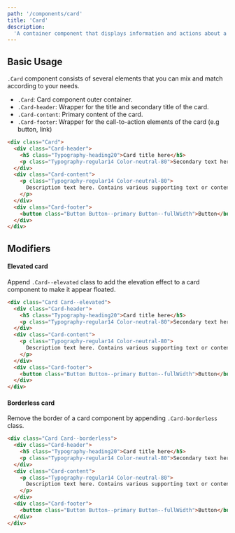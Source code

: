 ```yaml
---
path: '/components/card'
title: 'Card'
description:
  'A container component that displays information and actions about a particular subject.'
---
```


## Basic Usage

`.Card` component consists of several elements that you can mix and match according to your needs.

- `.Card`: Card component outer container.
- `.Card-header`: Wrapper for the title and secondary title of the card.
- `.Card-content`: Primary content of the card.
- `.Card-footer`: Wrapper for the call-to-action elements of the card (e.g button, link)

```html preview=true bgColor=lighter
<div class="Card">
  <div class="Card-header">
    <h5 class="Typography-heading20">Card title here</h5>
    <p class="Typography-regular14 Color-neutral-80">Secondary text here</p>
  </div>
  <div class="Card-content">
    <p class="Typography-regular14 Color-neutral-80">
      Description text here. Contains various supporting text or content.
    </p>
  </div>
  <div class="Card-footer">
    <button class="Button Button--primary Button--fullWidth">Button</button>
  </div>
</div>
```

## Modifiers

#### Elevated card

Append `.Card--elevated` class to add the elevation effect to a card component to make it appear
floated.

```html preview=true bgColor=lighter
<div class="Card Card--elevated">
  <div class="Card-header">
    <h5 class="Typography-heading20">Card title here</h5>
    <p class="Typography-regular14 Color-neutral-80">Secondary text here</p>
  </div>
  <div class="Card-content">
    <p class="Typography-regular14 Color-neutral-80">
      Description text here. Contains various supporting text or content.
    </p>
  </div>
  <div class="Card-footer">
    <button class="Button Button--primary Button--fullWidth">Button</button>
  </div>
</div>
```

#### Borderless card

Remove the border of a card component by appending `.Card-borderless` class.

```html preview=true bgColor=lighter
<div class="Card Card--borderless">
  <div class="Card-header">
    <h5 class="Typography-heading20">Card title here</h5>
    <p class="Typography-regular14 Color-neutral-80">Secondary text here</p>
  </div>
  <div class="Card-content">
    <p class="Typography-regular14 Color-neutral-80">
      Description text here. Contains various supporting text or content.
    </p>
  </div>
  <div class="Card-footer">
    <button class="Button Button--primary Button--fullWidth">Button</button>
  </div>
</div>
```
